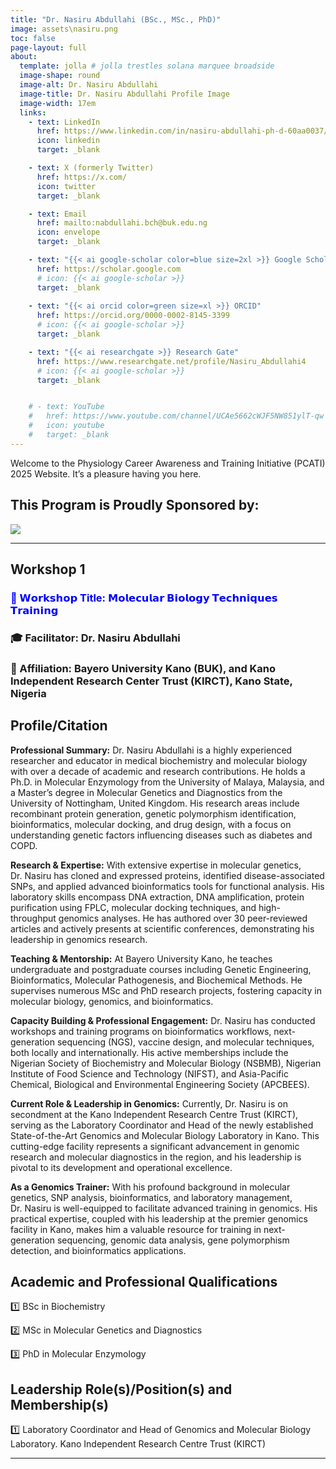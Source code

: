 ```yaml
---
title: "Dr. Nasiru Abdullahi (BSc., MSc., PhD)"
image: assets\nasiru.png
toc: false
page-layout: full
about: 
  template: jolla # jolla trestles solana marquee broadside
  image-shape: round
  image-alt: Dr. Nasiru Abdullahi
  image-title: Dr. Nasiru Abdullahi Profile Image
  image-width: 17em
  links:
    - text: LinkedIn
      href: https://www.linkedin.com/in/nasiru-abdullahi-ph-d-60aa0037/
      icon: linkedin
      target: _blank

    - text: X (formerly Twitter)
      href: https://x.com/
      icon: twitter
      target: _blank

    - text: Email
      href: mailto:nabdullahi.bch@buk.edu.ng
      icon: envelope
      target: _blank

    - text: "{{< ai google-scholar color=blue size=2xl >}} Google Scholar"
      href: https://scholar.google.com
      # icon: {{< ai google-scholar >}}
      target: _blank
    
    - text: "{{< ai orcid color=green size=xl >}} ORCID"
      href: https://orcid.org/0000-0002-8145-3399
      # icon: {{< ai google-scholar >}}
      target: _blank

    - text: "{{< ai researchgate >}} Research Gate"
      href: https://www.researchgate.net/profile/Nasiru_Abdullahi4
      # icon: {{< ai google-scholar >}}
      target: _blank


    # - text: YouTube
    #   href: https://www.youtube.com/channel/UCAe5662cWJF5NW851ylT-qw
    #   icon: youtube
    #   target: _blank
---
```


Welcome to the Physiology Career Awareness and Training Initiative (PCATI) 2025 Website. It's a pleasure having you here.

## **This Program is Proudly Sponsored by:**

![](assets\the-physiological-society-logo.png)

------------------------------------------------------------------------

::: callout-note
## Workshop 1

### [💬 𝗪𝗼𝗿𝗸𝘀𝗵𝗼𝗽 Title: 𝗠𝗼𝗹𝗲𝗰𝘂𝗹𝗮𝗿 𝗕𝗶𝗼𝗹𝗼𝗴𝘆 𝗧𝗲𝗰𝗵𝗻𝗶𝗾𝘂𝗲𝘀 𝗧𝗿𝗮𝗶𝗻𝗶𝗻𝗴]{style="color: blue"}

### 🎓 Facilitator: Dr. Nasiru Abdullahi

### 🏢 Affiliation: Bayero University Kano (BUK), and Kano Independent Research Center Trust (KIRCT), Kano State, Nigeria
:::

## Profile/Citation

**Professional Summary:**
Dr. Nasiru Abdullahi is a highly experienced researcher and educator in medical biochemistry and molecular biology with over a decade of academic and research contributions. He holds a Ph.D. in Molecular Enzymology from the University of Malaya, Malaysia, and a Master’s degree in Molecular Genetics and Diagnostics from the University of Nottingham, United Kingdom. His research areas include recombinant protein generation, genetic polymorphism identification, bioinformatics, molecular docking, and drug design, with a focus on understanding genetic factors influencing diseases such as diabetes and COPD.

**Research & Expertise:**
With extensive expertise in molecular genetics, Dr. Nasiru has cloned and expressed proteins, identified disease-associated SNPs, and applied advanced bioinformatics tools for functional analysis. His laboratory skills encompass DNA extraction, DNA amplification, protein purification using FPLC, molecular docking techniques, and high-throughput genomics analyses. He has authored over 30 peer-reviewed articles and actively presents at scientific conferences, demonstrating his leadership in genomics research.

**Teaching & Mentorship:**
At Bayero University Kano, he teaches undergraduate and postgraduate courses including Genetic Engineering, Bioinformatics, Molecular Pathogenesis, and Biochemical Methods. He supervises numerous MSc and PhD research projects, fostering capacity in molecular biology, genomics, and bioinformatics.

**Capacity Building & Professional Engagement:**
Dr. Nasiru has conducted workshops and training programs on bioinformatics workflows, next-generation sequencing (NGS), vaccine design, and molecular techniques, both locally and internationally. His active memberships include the Nigerian Society of Biochemistry and Molecular Biology (NSBMB), Nigerian Institute of Food Science and Technology (NIFST), and Asia-Pacific Chemical, Biological and Environmental Engineering Society (APCBEES).

**Current Role & Leadership in Genomics:**
Currently, Dr. Nasiru is on secondment at the Kano Independent Research Centre Trust (KIRCT), serving as the Laboratory Coordinator and Head of the newly established State-of-the-Art Genomics and Molecular Biology Laboratory in Kano. This cutting-edge facility represents a significant advancement in genomic research and molecular diagnostics in the region, and his leadership is pivotal to its development and operational excellence.

**As a Genomics Trainer:**
With his profound background in molecular genetics, SNP analysis, bioinformatics, and laboratory management, Dr. Nasiru is well-equipped to facilitate advanced training in genomics. His practical expertise, coupled with his leadership at the premier genomics facility in Kano, makes him a valuable resource for training in next-generation sequencing, genomic data analysis, gene polymorphism detection, and bioinformatics applications.

## Academic and Professional Qualifications

1️⃣ BSc in Biochemistry

2️⃣ MSc in Molecular Genetics and Diagnostics

3️⃣ PhD in Molecular Enzymology

## Leadership Role(s)/Position(s) and Membership(s)

1️⃣ Laboratory Coordinator and Head of Genomics and Molecular Biology Laboratory. Kano Independent Research Centre Trust (KIRCT)



```{=html}
<!-- **Role:** Teaching and Research 

**Teaching Focus:** Training Medical, Allied Health Sciences and core Physiology and Anatomy students.

**Research Focus:** Investigating population specific mutations associated with cardiovascular and other diseases of public health concern

## Current Research Projects
➡️ Investigating genetic predisposition to preeclampsia in Northern Nigeria

➡️ Population Specific Mutations linked to familial hypercholesterolemia. -->
```

------------------------------------------------------------------------